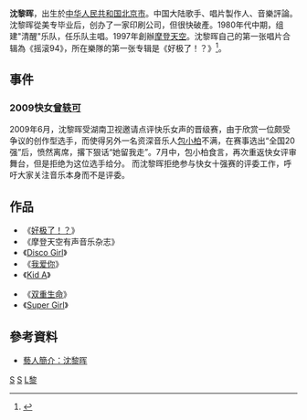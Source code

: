 '''沈黎晖'''{{BD|1968年|4月28日}}，出生於[[中华人民共和国|中华人民共和国]][[北京市|北京市]]。中国大陆歌手、唱片製作人、音樂評論。沈黎晖從美专毕业后，创办了一家印刷公司，但很快破產。1980年代中期，组建"清醒"乐队，任乐队主唱。1997年創辦[[摩登天空|摩登天空]]。沈黎晖自己的第一张唱片合辑為《摇滚94》，所在樂隊的第一张专辑是《好极了！？》<ref>{{cite news |title=走出音乐的沈黎晖：摩登天空的天地有多大？ |url=http://www.21jingji.com/2019/10-12/1NMDEzODFfMTUxMTg1Nw.html |accessdate=2021-09-28 |archive-date=2021-09-28 |archive-url=https://web.archive.org/web/20210928112502/http://www.21jingji.com/2019/10-12/1NMDEzODFfMTUxMTg1Nw.html |dead-url=no }}</ref>。
==事件==
===2009快女[[曾轶可|曾轶可]]===
2009年6月，沈黎晖受湖南卫视邀请点评快乐女声的晋级赛，由于欣赏一位颇受争议的创作型选手，而使得另外一名资深音乐人[[包小柏|包小柏]]不满，在赛事选出“全国20强”后，愤然离席，撂下狠话“她留我走”。7月中，包小柏食言，再次重返快女评审舞台，但是拒绝为这位选手给分。 而沈黎晖拒绝参与快女十强赛的评委工作，呼吁大家关注音乐本身而不是评委。

==作品==
*《[[好极了！？|好极了！？]]》
*《摩登天空有声音乐杂志》
*《[[Disco_Girl|Disco Girl]]》
*《[[我爱你|我爱你]]》
*《[[Kid_A|Kid A]]》

*《[[双重生命|双重生命]]》
*《[[Super_Girl|Super Girl]]》
==參考資料==
*[http://gb.cri.cn/27564/2009/06/19/108s2540036.htm 藝人簡介：沈黎晖]{{Wayback|url=http://gb.cri.cn/27564/2009/06/19/108s2540036.htm |date=20090622075000 }}

[[Category:中国摇滚歌手|S]]

[[Category:北京人|S]]
[[Category:沈姓|L黎]]